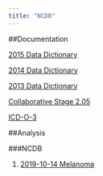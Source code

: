 ```yaml
---
title: "NCDB"
---
```


##Documentation

[2015 Data Dictionary](../Website/2015_PUF_Data_Dictionary.pdf)

[2014 Data Dictionary](../Website/2014_PUF_Data_Dictionary.pdf)

[2013 Data Dictionary](../Website/2013_PUF_Data_Dictionary.pdf)

[Collaborative Stage 2.05](https://cancerstaging.org/cstage/schema/Pages/version0205.aspx)

[ICD-O-3](../ICD-O-3.pdf)

##Analysis

###NCDB

1. [2019-10-14 Melanoma](../Website/20191014_Melanoma_ACA_nb.nb.html)